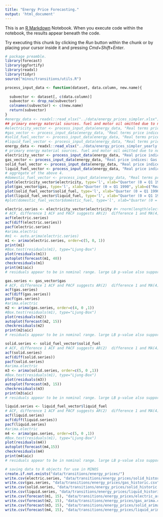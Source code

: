 ```yaml
---
title: "Energy Price Forecasting."
output: 'html_document'
---
```


This is an [R Markdown](http://rmarkdown.rstudio.com) Notebook. When you execute code within the notebook, the results appear beneath the code. 

Try executing this chunk by clicking the *Run* button within the chunk or by placing your cursor inside it and pressing *Cmd+Shift+Enter*. 

```r
# package preamble.
library(forecast)
library(ggfortify)
library(readxl)
library(tidyr)
source("minos/transitions/utils.R")
```



```r
process_input_data <- function(dataset, data.column, new.name){
  
  subvector <- dataset[, c(data.column)]
  subvector <- drop_na(subvector)
  colnames(subvector) <- c(new.name)
  return(subvector)
}
#energy_data <- readxl::read_xlsx("../data/energy_prices_simpler.xlsx")
## primary energy material sources. fuel and motor oil omitted due to no UKHLS data. 
#electricity_vector <- process_input_data(energy_data, "Real terms price indices: Electricity [Note 3]", 'electricity')
#gas_vector <- process_input_data(energy_data, "Real terms price indices: Gas [Note 3]", "gas")
#solid_fuel_vector <- process_input_data(energy_data, "Real terms price indices: Solid fuels [Note 3]", "solid_fuel")
#liquid_fuel_vector <- process_input_data(energy_data, "Real terms price indices: Liquid fuels [Note 3]", "liquid_fuel")
energy_data <- readxl::read_xlsx("../data/energy_prices_simpler_yearly.xlsx")
# primary energy material sources. fuel and motor oil omitted due to no UKHLS data. 
electricity_vector <- process_input_data(energy_data, "Real price indices: Electricity [Note 3]", 'electricity')
gas_vector <- process_input_data(energy_data, "Real price indices: Gas [Note 3]", "gas")
solid_fuel_vector <- process_input_data(energy_data, "Real price indices: Solid fuels [Note 3]", "solid_fuel")
liquid_fuel_vector <- process_input_data(energy_data, "Real price indices: Liquid fuels [Note 3]", "liquid_fuel")
# aggregate of the above 4. 
#domestic_fuel_vector <- process_input_data(energy_data, "Real terms price indices: Domestic fuels\r\n[Note 1, 3]", "domestic_fuel")
plot(electricity_vector$electricity, type='l', xlab="Quarter (0 = Q1 1990", ylab=c("Real Electricity Price indices"), main="Electricity")
plot(gas_vector$gas, type='l', xlab="Quarter (0 = Q1 1990", ylab=c("Real Gas Price indices"), main="Gas")
plot(solid_fuel_vector$solid_fuel, type='l', xlab="Quarter (0 = Q1 1990", ylab=c("Real Solid Fuel Price indices"), main="Solid Fuel (Coal)")
plot(liquid_fuel_vector$liquid_fuel, type='l', xlab="Quarter (0 = Q1 1990", ylab=c("Real Liquid Fuel Price indices"), main="Liquid Fuel (Petroleum, Diesel, LPG, Heating Oil)")
#plot(domestic_fuel_vector$domestic_fuel, type='l', xlab="Quarter (0 = Q1 1990", ylab=c("Real Demostrict Fuel Price indices"), main="Domestic Fuel #(Heating Oil)")
```

```r
electric.series <- electricity_vector$electricity #+ rnorm(length(electric.series))
# ACF, difference 1 ACF and PACF suggests AR(2)  difference 1 and MA(4) structure (2, 1, 4) in ARIMA.
acf(electric.series)
acf(diff(electric.series))
pacf(electric.series)
#arima.electric 
#m1 <- auto.arima(electric.series)
m1 <- arima(electric.series, order=c(5, 0, 1))
print(m1)
#Box.test(residuals(m1), type="Ljung-Box")
plot(residuals(m1))
autoplot(forecast(m1, 40))
checkresiduals(m1)
print(m1$aic)
# residuals appear to be in nominal range. large LB p-value also support no autocorrelation between residuals. 
```


```r
gas.series <- gas_vector$gas
# ACF, difference 1 ACF and PACF suggests AR(2)  difference 1 and MA(4) structure (2, 1, 4) in ARIMA.
acf(gas.series)
acf(diff(gas.series))
pacf(gas.series)
#arima.electric 
m2 <- arima(gas.series, order=c(4, 0 ,1))
#Box.test(residuals(m1), type="Ljung-Box")
plot(residuals(m2))
autoplot(forecast(m2, 15))
checkresiduals(m2)
print(m2$aic)
# residuals appear to be in nominal range. large LB p-value also support no autocorrelation between residuals. 
```

```r
solid.series <- solid_fuel_vector$solid_fuel
# ACF, difference 1 ACF and PACF suggests AR(2)  difference 1 and MA(4) structure (2, 1, 4) in ARIMA.
acf(solid.series)
acf(diff(solid.series))
pacf(solid.series)
#arima.electric 
m3 <- arima(solid.series, order=c(5, 0 ,1))
#Box.test(residuals(m1), type="Ljung-Box")
plot(residuals(m3))
autoplot(forecast(m3, 15))
checkresiduals(m3)
print(m3$aic)
# residuals appear to be in nominal range. large LB p-value also support no autocorrelation between residuals. 
```



```r
liquid.series <- liquid_fuel_vector$liquid_fuel
# ACF, difference 1 ACF and PACF suggests AR(2)  difference 1 and MA(4) structure (2, 1, 4) in ARIMA.
acf(liquid.series)
acf(diff(liquid.series))
pacf(liquid.series)
#arima.electric 
m4 <- arima(gas.series, order=c(5, 0 ,1))
#Box.test(residuals(m1), type="Ljung-Box")
plot(residuals(m4))
autoplot(forecast(m4,15))
checkresiduals(m4)
print(m4$aic)
# residuals appear to be in nominal range. large LB p-value also support no autocorrelation between residuals. 
```



```r
# saving data to R objects for use in MINOS
create.if.not.exists("data/transitions/energy_prices/")
write.csv(electric.series, "data/transitions/energy_prices/solid_historic.csv")
write.csv(gas.series, "data/transitions/energy_prices/gas_historic.csv")
write.csv(solid.series, "data/transitions/energy_prices/solid_historic.csv")
write.csv(liquid.series, "data/transitions/energy_prices/liquid_historic.csv")
write.csv(forecast(m1, 15), "data/transitions/energy_prices/electric_arima.csv")
write.csv(forecast(m2, 15), "data/transitions/energy_prices/gas_arima.csv")
write.csv(forecast(m3, 15), "data/transitions/energy_prices/solid_arima.csv")
write.csv(forecast(m4, 15), "data/transitions/energy_prices/liquid_arima.csv")
```
